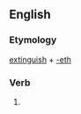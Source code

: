 ==English==

===Etymology===
[[extinguish]] + [[-eth]]

===Verb===
{{infl|en|verb form}}

# {{archaic third-person singular of|extinguish}}